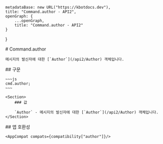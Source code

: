 
    metadataBase: new URL("https://kbotdocs.dev"),
    title: "Command.author - API2",
    openGraph: {
        ...openGraph,
        title: "Command.author - API2"
    }
}

<Section>
    # Command.author

    메시지의 발신자에 대한 [`Author`](/api2/Author) 객체입니다.
</Section>
<Section>
    ## 구문

    ~~~js
    cmd.author;
    ~~~

    <Section>
        ### 값

        `Author` - 메시지의 발신자에 대한 [`Author`](/api2/Author) 객체입니다.
    </Section>
</Section>
<Section>
    ## 앱 호환성

    <AppCompat compats={compatibility["author"]}/>
</Section>